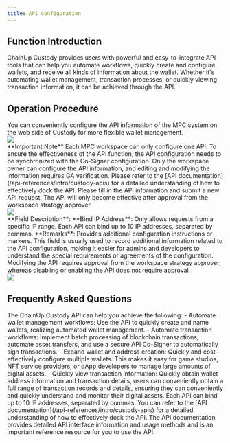 ```yaml
---
title: API Configuration
---
```


##  Function Introduction

ChainUp Custody provides users with powerful and easy-to-integrate API tools that can help you automate workflows, quickly create and configure wallets, and receive all kinds of information about the wallet. Whether it's automating wallet management, transaction processes, or quickly viewing transaction information, it can be achieved through the API.

##  Operation Procedure

<Steps>

<Step title="Configure API">
You can conveniently configure the API information of the MPC system on the web side of Custody for more flexible wallet management.

<div className="w-full flex items-center justify-center">
    <img src="/images/user-guide/api.png"/>
</div>


<Warning>
**Important Note**
Each MPC workspace can only configure one API. To ensure the effectiveness of the API function, the API configuration needs to be synchronized with the Co-Signer configuration. Only the workspace owner can configure the API information, and editing and modifying the information requires GA verification. Please refer to the [API documentation](/api-references/intro/custody-apis) for a detailed understanding of how to effectively dock the API.
</Warning>

</Step>


<Step title="API Field Filling">
Please fill in the API information and submit a new API request. The API will only become effective after approval from the workspace strategy approver.
<div className="w-full flex items-center justify-center">
    <img src="/images/user-guide/api2.png"/>
</div>

<note>
**Field Description**:
**Bind IP Address**: Only allows requests from a specific IP range. Each API can bind up to 10 IP addresses, separated by commas.
**Remarks**: Provides additional configuration instructions or markers. This field is usually used to record additional information related to the API configuration, making it easier for admins and developers to understand the special requirements or agreements of the configuration.
</note>

</Step>

<Step title="Modify or enable API">
Modifying the API requires approval from the workspace strategy approver, whereas disabling or enabling the API does not require approval.
<div className="w-full flex items-center justify-center">
    <img src="/images/user-guide/api4cn.png"/>
</div>

</Step>
</Steps>

##  Frequently Asked Questions

<Accordion title="What can I do with the ChainUp Custody API?">
The ChainUp Custody API can help you achieve the following:
- Automate wallet management workflows: Use the API to quickly create and name wallets, realizing automated wallet management.
- Automate transaction workflows: Implement batch processing of blockchain transactions, automate asset transfers, and use a secure API Co-Signer to automatically sign transactions.
- Expand wallet and address creation: Quickly and cost-effectively configure multiple wallets. This makes it easy for game studios, NFT service providers, or dApp developers to manage large amounts of digital assets.
- Quickly view transaction information: Quickly obtain wallet address information and transaction details, users can conveniently obtain a full range of transaction records and details, ensuring they can conveniently and quickly understand and monitor their digital assets.
</Accordion>

<Accordion title="If I have multiple IP addresses, how should I configure them?">
Each API can bind up to 10 IP addresses, separated by commas.
</Accordion>

<Accordion title="How do I use the API documentation?">
You can refer to the [API documentation](/api-references/intro/custody-apis) for a detailed understanding of how to effectively dock the API. The API documentation provides detailed API interface information and usage methods and is an important reference resource for you to use the API.
</Accordion>

